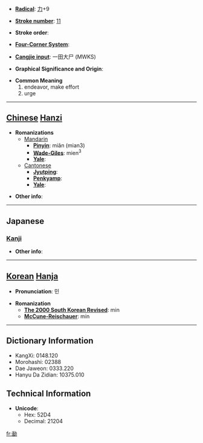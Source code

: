 * '''[[Wiktionary:Chinese radical index| Radical]]''': [[Wiktionary:Chinese radical index 力|力]]+9

* '''[[Wiktionary:Chinese total strokes index|Stroke number]]''': [[Wiktionary:Chinese total strokes index 11|11]]

* '''Stroke order''': 

* '''[[Wiktionary:Chinese four corner index|Four-Corner System]]''': 

* '''[[Wiktionary:Chinese Cangjie index|Cangjie input]]''': 一田大尸 (MWKS)

* '''Graphical Significance and Origin''': 

* '''Common Meaning'''
*#endeavor, make effort
*# urge


----

== [[Chinese]] [[Hanzi]] ==

* '''Romanizations'''
** [[Mandarin]]
*** '''[[Pinyin]]''': miǎn (mian3)
*** '''[[Wade-Giles]]''': mien<sup>3</sup>
*** '''[[Yale]]''': 
**[[Cantonese]]
***'''[[Jyutping]]''':
***'''[[Penkyamp]]''': 
***'''[[Yale]]''': 

* '''Other info''': 

----

==Japanese==
===[[Kanji]]===
{{kanji|on readings=[[べん]] (ben), [[めん]] (men), [[びん]] (bin), [[みん]] (min)
|kun readings=[[つとめる]] (tsutomeru), [[すすめる]] (susumeru)
}}

* '''Other info''':  

----

== [[Korean]] [[Hanja]] ==

* '''Pronunciation''': 민

* '''Romanization'''
** '''[[The 2000 South Korean Revised Romanization|The 2000 South Korean Revised]]''': min
** '''[[McCune-Reischauer]]''': min

----

== Dictionary Information ==

* KangXi: 0148.120
* Morohashi: 02388
* Dae Jaweon: 0333.220
* Hanyu Da Zidian: 10375.010

== Technical Information ==

* '''Unicode''':
** Hex: 52D4
** Decimal: 21204

[[fr:勔]]